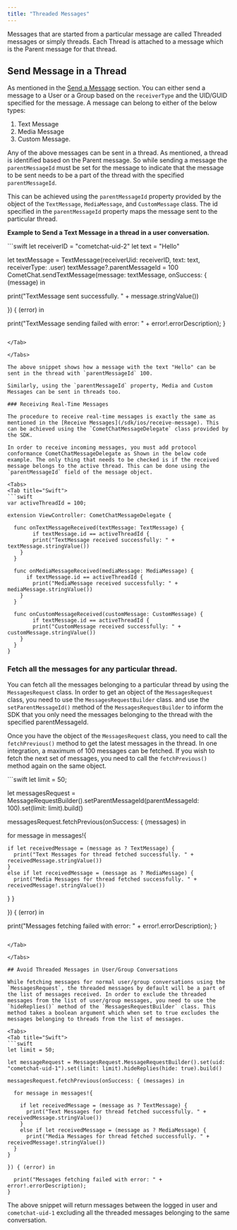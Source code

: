 ```yaml
---
title: "Threaded Messages"
---
```




Messages that are started from a particular message are called Threaded messages or simply threads. Each Thread is attached to a message which is the Parent message for that thread.

## Send Message in a Thread

As mentioned in the [Send a Message](/sdk/ios/send-message) section. You can either send a message to a User or a Group based on the `receiverType` and the UID/GUID specified for the message. A message can belong to either of the below types:

1. Text Message
2. Media Message
3. Custom Message.

Any of the above messages can be sent in a thread. As mentioned, a thread is identified based on the Parent message. So while sending a message the `parentMessageId` must be set for the message to indicate that the message to be sent needs to be a part of the thread with the specified `parentMessageId`.

This can be achieved using the `parentMessageId` property provided by the object of the `TextMessage`, `MediaMessage`, and `CustomMessage` class. The id specified in the `parentMessageId` property maps the message sent to the particular thread.

**Example to Send a Text Message in a thread in a user conversation.**

<Tabs>
<Tab title="Swift">
```swift
let receiverID = "cometchat-uid-2"
let text = "Hello"

let textMessage = TextMessage(receiverUid: receiverID, text: text, receiverType: .user)
textMessage?.parentMessageId = 100
CometChat.sendTextMessage(message: textMessage, onSuccess: { (message) in

  print("TextMessage sent successfully. " + message.stringValue())

}) { (error) in

  print("TextMessage sending failed with error: " + error!.errorDescription);
}
```

</Tab>

</Tabs>

The above snippet shows how a message with the text "Hello" can be sent in the thread with `parentMessageId` 100.

Similarly, using the `parentMessageId` property, Media and Custom Messages can be sent in threads too.

### Receiving Real-Time Messages

The procedure to receive real-time messages is exactly the same as mentioned in the [Receive Messages](/sdk/ios/receive-message). This can be achieved using the `CometChatMessageDelegate` class provided by the SDK.

In order to receive incoming messages, you must add protocol conformance CometChatMessageDelegate as Shown in the below code example. The only thing that needs to be checked is if the received message belongs to the active thread. This can be done using the `parentMessageId` field of the message object.

<Tabs>
<Tab title="Swift">
```swift
var activeThreadId = 100;

extension ViewController: CometChatMessageDelegate {

  func onTextMessageReceived(textMessage: TextMessage) {
		if textMessage.id == activeThreadId {
    	print("TextMessage received successfully: " + textMessage.stringValue())
    }
  }

  func onMediaMessageReceived(mediaMessage: MediaMessage) {
	  if textMessage.id == activeThreadId {
    	print("MediaMessage received successfully: " + mediaMessage.stringValue())
    }
  }

  func onCustomMessageReceived(customMessage: CustomMessage) {
		if textMessage.id == activeThreadId {
    	print("CustomMessage received successfully: " + customMessage.stringValue())
    }
  }
}
```

</Tab>

</Tabs>

### Fetch all the messages for any particular thread.

You can fetch all the messages belonging to a particular thread by using the `MessagesRequest` class. In order to get an object of the `MessagesRequest` class, you need to use the `MessagesRequestBuilder` class. and use the `setParentMessageId()` method of the `MessagesRequestBuilder` to inform the SDK that you only need the messages belonging to the thread with the specified parentMessageId.

Once you have the object of the `MessagesRequest` class, you need to call the `fetchPrevious()` method to get the latest messages in the thread. In one integration, a maximum of 100 messages can be fetched. If you wish to fetch the next set of messages, you need to call the `fetchPrevious()` method again on the same object.

<Tabs>
<Tab title="Swift">
```swift
let limit = 50;

let messagesRequest = MessageRequestBuilder().setParentMessageId(parentMessageId: 100).set(limit: limit).build()

messagesRequest.fetchPrevious(onSuccess: { (messages) in

  for message in messages!{

    if let receivedMessage = (message as ? TextMessage) {
      print("Text Messages for thread fetched successfully. " + receivedMessage.stringValue())
    }
    else if let receivedMessage = (message as ? MediaMessage) {
      print("Media Messages for thread fetched successfully. " + receivedMessage!.stringValue())
  }
}

}) { (error) in

  print("Messages fetching failed with error: " + error!.errorDescription);
}
```

</Tab>

</Tabs>

## Avoid Threaded Messages in User/Group Conversations

While fetching messages for normal user/group conversations using the `MessagesRequest`, the threaded messages by default will be a part of the list of messages received. In order to exclude the threaded messages from the list of user/group messages, you need to use the `hideReplies()` method of the `MessagesRequestBuilder` class. This method takes a boolean argument which when set to true excludes the messages belonging to threads from the list of messages.

<Tabs>
<Tab title="Swift">
```swift
let limit = 50;

let messageRequest = MessagesRequest.MessageRequestBuilder().set(uid: "cometchat-uid-1").set(limit: limit).hideReplies(hide: true).build()

messagesRequest.fetchPrevious(onSuccess: { (messages) in

  for message in messages!{

    if let receivedMessage = (message as ? TextMessage) {
      print("Text Messages for thread fetched successfully. " + receivedMessage.stringValue())
    }
    else if let receivedMessage = (message as ? MediaMessage) {
      print("Media Messages for thread fetched successfully. " + receivedMessage!.stringValue())
  }
}

}) { (error) in

  print("Messages fetching failed with error: " + error!.errorDescription);
}
```

</Tab>

</Tabs>

The above snippet will return messages between the logged in user and `cometchat-uid-1` excluding all the threaded messages belonging to the same conversation.
